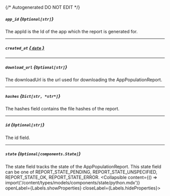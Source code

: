 {/* Autogenerated DO NOT EDIT  */}

##### `app_id` *{`Optional[str]`}*
The appId is the Id of the app which the report is generated for.

---
##### `created_at` [*{ `date` }*](https://docs.python.org/3/library/datetime.html#date-objects)

---
##### `download_url` *{`Optional[str]`}*
The downloadUrl is the url used for downloading the AppPopulationReport.

---
##### `hashes` *{`Dict[str, *str*]`}*
The hashes field contains the file hashes of the report.

---
##### `id` *{`Optional[str]`}*
The id field.

---
##### `state` *{`Optional[components.State]`}*
The state field tracks the state of the AppPopulationReport. This state field can be one of REPORT_STATE_PENDING, REPORT_STATE_UNSPECIFIED, REPORT_STATE_OK, REPORT_STATE_ERROR.
<Collapsible content={() => import('/content/types/models/components/state/python.mdx')} openLabel={Labels.showProperties} closeLabel={Labels.hideProperties}>
</Collapsible>


